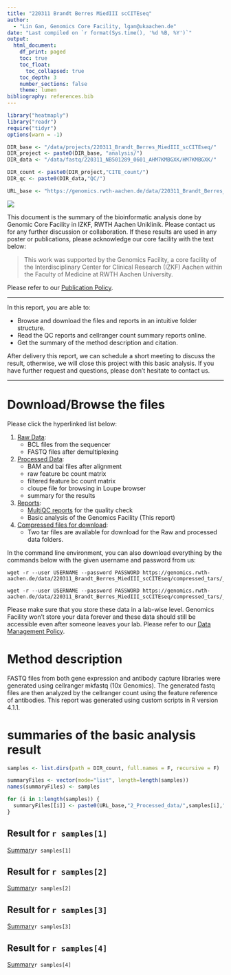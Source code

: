 ```yaml
---
title: "220311 Brandt Berres MiedIII scCITEseq"
author:
  - "Lin Gan, Genomics Core Facility, lgan@ukaachen.de"
date: "Last compiled on `r format(Sys.time(), '%d %B, %Y')`"
output:
  html_document:
    df_print: paged
    toc: true
    toc_float:
      toc_collapsed: true
    toc_depth: 3
    number_sections: false
    theme: lumen
bibliography: references.bib
---
```


```r
library("heatmaply")
library("readr")
require("tidyr")
options(warn = -1)

DIR_base <- "/data/projects/220311_Brandt_Berres_MiedIII_scCITEseq/"
DIR_project <- paste0(DIR_base, "analysis/")
DIR_data <- "/data/fastq/220311_NB501289_0601_AHM7KMBGXK/HM7KMBGXK/"

DIR_count <- paste0(DIR_project,"CITE_count/")
DIR_qc <- paste0(DIR_data,"QC/")

URL_base <- "https://genomics.rwth-aachen.de/data/220311_Brandt_Berres_MiedIII_scCITEseq/"


```


![](https://www.medizin.rwth-aachen.de/global/show_document.asp?id=aaaaaaaaaawfyoe)

This document is the summary of the bioinformatic analysis done by Genomic Core Facility in IZKF, RWTH Aachen Uniklinik. Please contact us for any further discussion or collaboration. If these results are used in any poster or publications, please acknowledge our core facility with the text below:

> This work was supported by the Genomics Facility, a core facility of the Interdisciplinary Center for Clinical Research (IZKF) Aachen within the Faculty of Medicine at RWTH Aachen University.

Please refer to our [Publication Policy](https://genomics.rwth-aachen.de/services/publication-policy/).


***

In this report, you are able to:

* Browse and download the files and reports in an intuitive folder structure.
* Read the QC reports and cellranger count summary reports online.
* Get the summary of the method description and citation.

After delivery this report, we can schedule a short meeting to discuss the result, otherwise, we will close this project with this basic analysis. If you have further request and questions, please don't hesitate to contact us.

***

# Download/Browse the files

Please click the hyperlinked list below:

1. [Raw Data](https://genomics.rwth-aachen.de/data/220311_Brandt_Berres_MiedIII_scCITEseq/1_Raw_data):
    * BCL files from the sequencer
    * FASTQ files after demultiplexing
2. [Processed Data](https://genomics.rwth-aachen.de/data/220311_Brandt_Berres_MiedIII_scCITEseq/2_Processed_data):
    * BAM and bai files after alignment
    * raw feature bc count matrix 
    * filtered feature bc count matrix
    * cloupe file for browsing in Loupe browser
    * summary for the results
3. [Reports](https://genomics.rwth-aachen.de/data/220311_Brandt_Berres_MiedIII_scCITEseq/3_Reports):
    * [MultiQC reports](https://genomics.rwth-aachen.de/data/220311_Brandt_Berres_MiedIII_scCITEseq/3_Reports/Multiqc/Genomics-Facility-IZKF-Aachen-sequencing-quality-report_multiqc_report.html) for the quality check
    * Basic analysis of the Genomics Facility (This report)
4. [Compressed files for download](https://genomics.rwth-aachen.de/data/220311_Brandt_Berres_MiedIII_scCITEseq/compressed_tars):
    * Two tar files are available for download for the Raw and processed data folders.

In the command line environment, you can also download everything by the commands below with the given username and password from us:

```
wget -r --user USERNAME --password PASSWORD https://genomics.rwth-aachen.de/data/220311_Brandt_Berres_MiedIII_scCITEseq/compressed_tars/_1_Raw_data.tar.gz

wget -r --user USERNAME --password PASSWORD https://genomics.rwth-aachen.de/data/220311_Brandt_Berres_MiedIII_scCITEseq/compressed_tars/_2_Processed_data.tar.gz
```

Please make sure that you store these data in a lab-wise level. Genomics Facility won't store your data forever and these data should still be accessible even after someone leaves your lab. Please refer to our [Data Management Policy](https://genomics.rwth-aachen.de/services/data-management-policy/).

# Method description

FASTQ files from both gene expression and antibody capture libraries were generated using cellranger mkfastq (10x Genomics). The generated fastq files are then analyzed by the cellranger count using the feature reference of antibodies. This report was generated using custom scripts in R version 4.1.1. 


# summaries of the basic analysis result



```r

samples <- list.dirs(path = DIR_count, full.names = F, recursive = F)

summaryFiles <- vector(mode="list", length=length(samples))
names(summaryFiles) <- samples

for (i in 1:length(samples)) {
  summaryFiles[[i]] <- paste0(URL_base,"2_Processed_data/",samples[i],"/web_summary.html")
}

```

## Result for `r samples[1]`

[Summary](`r summaryFiles[[1]]`)`r samples[1]` 

## Result for `r samples[2]`

[Summary](`r summaryFiles[[2]]`)`r samples[2]`

## Result for `r samples[3]`

[Summary](`r summaryFiles[[3]]`)`r samples[3]`

## Result for `r samples[4]`

[Summary](`r summaryFiles[[4]]`)`r samples[4]`
